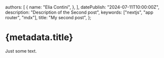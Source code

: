 
  authors: [
    {
      name: "Elia Contini",
    },
  ],
  datePublish: "2024-07-11T10:00:00Z",
  description: "Description of the Second post",
  keywords: ["nextjs", "app router", "mdx"],
  title: "My second post",
};

# {metadata.title}

<FormatDate date={metadata.datePublish} />

Just some text.
